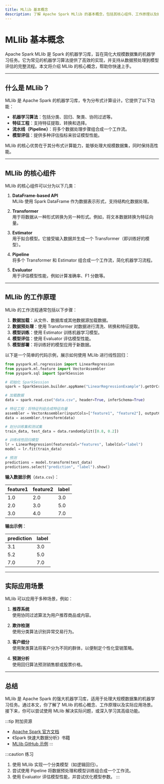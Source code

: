 ```yaml
---
title: MLlib 基本概念
description: 了解 Apache Spark MLlib 的基本概念，包括其核心组件、工作原理以及如何在实际项目中应用。
---
```


# MLlib 基本概念

Apache Spark MLlib 是 Spark 的机器学习库，旨在简化大规模数据集的机器学习任务。它为常见的机器学习算法提供了高效的实现，并支持从数据预处理到模型评估的完整流程。本文将介绍 MLlib 的核心概念，帮助你快速上手。

---

## 什么是 MLlib？

MLlib 是 Apache Spark 的机器学习库，专为分布式计算设计。它提供了以下功能：

- **机器学习算法**：包括分类、回归、聚类、协同过滤等。
- **特征工程**：支持特征提取、转换和选择。
- **流水线（Pipeline）**：将多个数据处理步骤组合成一个工作流。
- **模型评估**：提供多种评估指标来验证模型性能。

MLlib 的核心优势在于其分布式计算能力，能够处理大规模数据集，同时保持高性能。

---

## MLlib 的核心组件

MLlib 的核心组件可以分为以下几类：

1. **DataFrame-based API**  
   MLlib 使用 Spark DataFrame 作为数据表示形式，支持结构化数据处理。

2. **Transformer**  
   用于将数据从一种形式转换为另一种形式。例如，将文本数据转换为特征向量。

3. **Estimator**  
   用于拟合模型。它接受输入数据并生成一个 Transformer（即训练好的模型）。

4. **Pipeline**  
   将多个 Transformer 和 Estimator 组合成一个工作流，简化机器学习流程。

5. **Evaluator**  
   用于评估模型性能，例如计算准确率、F1 分数等。

---

## MLlib 的工作原理

MLlib 的工作流程通常包括以下步骤：

1. **数据加载**：从文件、数据库或其他数据源加载数据。
2. **数据预处理**：使用 Transformer 对数据进行清洗、转换和特征提取。
3. **模型训练**：使用 Estimator 训练机器学习模型。
4. **模型评估**：使用 Evaluator 评估模型性能。
5. **模型部署**：将训练好的模型应用于新数据。

以下是一个简单的代码示例，展示如何使用 MLlib 进行线性回归：

```python
from pyspark.ml.regression import LinearRegression
from pyspark.ml.feature import VectorAssembler
from pyspark.sql import SparkSession

# 初始化 SparkSession
spark = SparkSession.builder.appName("LinearRegressionExample").getOrCreate()

# 加载数据
data = spark.read.csv("data.csv", header=True, inferSchema=True)

# 特征工程：将特征列组合成特征向量
assembler = VectorAssembler(inputCols=["feature1", "feature2"], outputCol="features")
data = assembler.transform(data)

# 划分训练集和测试集
train_data, test_data = data.randomSplit([0.8, 0.2])

# 训练线性回归模型
lr = LinearRegression(featuresCol="features", labelCol="label")
model = lr.fit(train_data)

# 预测
predictions = model.transform(test_data)
predictions.select("prediction", "label").show()
```

**输入数据示例**（`data.csv`）：

| feature1 | feature2 | label |
|----------|----------|-------|
| 1.0      | 2.0      | 3.0   |
| 2.0      | 3.0      | 5.0   |
| 3.0      | 4.0      | 7.0   |

**输出示例**：

| prediction | label |
|------------|-------|
| 3.1        | 3.0   |
| 5.2        | 5.0   |
| 7.0        | 7.0   |

---

## 实际应用场景

MLlib 可以应用于多种场景，例如：

1. **推荐系统**  
   使用协同过滤算法为用户推荐商品或内容。

2. **欺诈检测**  
   使用分类算法识别异常交易行为。

3. **客户细分**  
   使用聚类算法将客户分为不同的群体，以便制定个性化营销策略。

4. **预测分析**  
   使用回归算法预测销售额或股票价格。

---

## 总结

MLlib 是 Apache Spark 的强大机器学习库，适用于处理大规模数据集的机器学习任务。通过本文，你了解了 MLlib 的核心概念、工作原理以及实际应用场景。接下来，你可以尝试使用 MLlib 解决实际问题，或深入学习其高级功能。

:::tip 附加资源
- [Apache Spark 官方文档](https://spark.apache.org/docs/latest/ml-guide.html)
- 《Spark 快速大数据分析》书籍
- [MLlib GitHub 示例](https://github.com/apache/spark/tree/master/examples/src/main/python/mllib)
:::

:::caution 练习
1. 使用 MLlib 实现一个分类模型（如逻辑回归）。
2. 尝试使用 Pipeline 将数据预处理和模型训练组合成一个工作流。
3. 使用 Evaluator 评估模型性能，并尝试优化模型参数。
:::